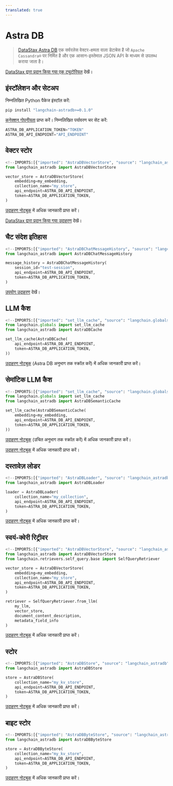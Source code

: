 ```yaml
---
translated: true
---
```


# Astra DB

> [DataStax Astra DB](https://docs.datastax.com/en/astra/home/astra.html) एक सर्वरलेस
> वेक्टर-क्षमता वाला डेटाबेस है जो `Apache Cassandra®` पर निर्मित है और
> एक आसान-इस्तेमाल JSON API के माध्यम से उपलब्ध कराया जाता है।

[DataStax द्वारा प्रदान किया गया एक ट्यूटोरियल](https://docs.datastax.com/en/astra/astra-db-vector/tutorials/chatbot.html) देखें।

## इंस्टॉलेशन और सेटअप

निम्नलिखित Python पैकेज इंस्टॉल करें:

```bash
pip install "langchain-astradb>=0.1.0"
```

[कनेक्शन गोपनीयता](https://docs.datastax.com/en/astra/astra-db-vector/get-started/quickstart.html) प्राप्त करें।
निम्नलिखित पर्यावरण चर सेट करें:

```python
ASTRA_DB_APPLICATION_TOKEN="TOKEN"
ASTRA_DB_API_ENDPOINT="API_ENDPOINT"
```

## वेक्टर स्टोर

```python
<!--IMPORTS:[{"imported": "AstraDBVectorStore", "source": "langchain_astradb", "docs": "https://api.python.langchain.com/en/latest/vectorstores/langchain_astradb.vectorstores.AstraDBVectorStore.html", "title": "Astra DB"}]-->
from langchain_astradb import AstraDBVectorStore

vector_store = AstraDBVectorStore(
    embedding=my_embedding,
    collection_name="my_store",
    api_endpoint=ASTRA_DB_API_ENDPOINT,
    token=ASTRA_DB_APPLICATION_TOKEN,
)
```

[उदाहरण नोटबुक](/docs/integrations/vectorstores/astradb) में अधिक जानकारी प्राप्त करें।

[DataStax द्वारा प्रदान किया गया उदाहरण](https://docs.datastax.com/en/astra/astra-db-vector/integrations/langchain.html) देखें।

## चैट संदेश इतिहास

```python
<!--IMPORTS:[{"imported": "AstraDBChatMessageHistory", "source": "langchain_astradb", "docs": "https://api.python.langchain.com/en/latest/chat_message_histories/langchain_astradb.chat_message_histories.AstraDBChatMessageHistory.html", "title": "Astra DB"}]-->
from langchain_astradb import AstraDBChatMessageHistory

message_history = AstraDBChatMessageHistory(
    session_id="test-session",
    api_endpoint=ASTRA_DB_API_ENDPOINT,
    token=ASTRA_DB_APPLICATION_TOKEN,
)
```

[उपयोग उदाहरण](/docs/integrations/memory/astradb_chat_message_history#example) देखें।

## LLM कैश

```python
<!--IMPORTS:[{"imported": "set_llm_cache", "source": "langchain.globals", "docs": "https://api.python.langchain.com/en/latest/globals/langchain.globals.set_llm_cache.html", "title": "Astra DB"}, {"imported": "AstraDBCache", "source": "langchain_astradb", "docs": "https://api.python.langchain.com/en/latest/cache/langchain_astradb.cache.AstraDBCache.html", "title": "Astra DB"}]-->
from langchain.globals import set_llm_cache
from langchain_astradb import AstraDBCache

set_llm_cache(AstraDBCache(
    api_endpoint=ASTRA_DB_API_ENDPOINT,
    token=ASTRA_DB_APPLICATION_TOKEN,
))
```

[उदाहरण नोटबुक](/docs/integrations/llms/llm_caching#astra-db-caches) (Astra DB अनुभाग तक स्क्रॉल करें) में अधिक जानकारी प्राप्त करें।

## सेमांटिक LLM कैश

```python
<!--IMPORTS:[{"imported": "set_llm_cache", "source": "langchain.globals", "docs": "https://api.python.langchain.com/en/latest/globals/langchain.globals.set_llm_cache.html", "title": "Astra DB"}, {"imported": "AstraDBSemanticCache", "source": "langchain_astradb", "docs": "https://api.python.langchain.com/en/latest/cache/langchain_astradb.cache.AstraDBSemanticCache.html", "title": "Astra DB"}]-->
from langchain.globals import set_llm_cache
from langchain_astradb import AstraDBSemanticCache

set_llm_cache(AstraDBSemanticCache(
    embedding=my_embedding,
    api_endpoint=ASTRA_DB_API_ENDPOINT,
    token=ASTRA_DB_APPLICATION_TOKEN,
))
```

[उदाहरण नोटबुक](/docs/integrations/llms/llm_caching#astra-db-caches) (उचित अनुभाग तक स्क्रॉल करें) में अधिक जानकारी प्राप्त करें।

[उदाहरण नोटबुक](/docs/integrations/memory/astradb_chat_message_history) में अधिक जानकारी प्राप्त करें।

## दस्तावेज़ लोडर

```python
<!--IMPORTS:[{"imported": "AstraDBLoader", "source": "langchain_astradb", "docs": "https://api.python.langchain.com/en/latest/document_loaders/langchain_astradb.document_loaders.AstraDBLoader.html", "title": "Astra DB"}]-->
from langchain_astradb import AstraDBLoader

loader = AstraDBLoader(
    collection_name="my_collection",
    api_endpoint=ASTRA_DB_API_ENDPOINT,
    token=ASTRA_DB_APPLICATION_TOKEN,
)
```

[उदाहरण नोटबुक](/docs/integrations/document_loaders/astradb) में अधिक जानकारी प्राप्त करें।

## स्वयं-क्वेरी रिट्रीवर

```python
<!--IMPORTS:[{"imported": "AstraDBVectorStore", "source": "langchain_astradb", "docs": "https://api.python.langchain.com/en/latest/vectorstores/langchain_astradb.vectorstores.AstraDBVectorStore.html", "title": "Astra DB"}, {"imported": "SelfQueryRetriever", "source": "langchain.retrievers.self_query.base", "docs": "https://api.python.langchain.com/en/latest/retrievers/langchain.retrievers.self_query.base.SelfQueryRetriever.html", "title": "Astra DB"}]-->
from langchain_astradb import AstraDBVectorStore
from langchain.retrievers.self_query.base import SelfQueryRetriever

vector_store = AstraDBVectorStore(
    embedding=my_embedding,
    collection_name="my_store",
    api_endpoint=ASTRA_DB_API_ENDPOINT,
    token=ASTRA_DB_APPLICATION_TOKEN,
)

retriever = SelfQueryRetriever.from_llm(
    my_llm,
    vector_store,
    document_content_description,
    metadata_field_info
)
```

[उदाहरण नोटबुक](/docs/integrations/retrievers/self_query/astradb) में अधिक जानकारी प्राप्त करें।

## स्टोर

```python
<!--IMPORTS:[{"imported": "AstraDBStore", "source": "langchain_astradb", "docs": "https://api.python.langchain.com/en/latest/storage/langchain_astradb.storage.AstraDBStore.html", "title": "Astra DB"}]-->
from langchain_astradb import AstraDBStore

store = AstraDBStore(
    collection_name="my_kv_store",
    api_endpoint=ASTRA_DB_API_ENDPOINT,
    token=ASTRA_DB_APPLICATION_TOKEN,
)
```

[उदाहरण नोटबुक](/docs/integrations/stores/astradb#astradbstore) में अधिक जानकारी प्राप्त करें।

## बाइट स्टोर

```python
<!--IMPORTS:[{"imported": "AstraDBByteStore", "source": "langchain_astradb", "docs": "https://api.python.langchain.com/en/latest/storage/langchain_astradb.storage.AstraDBByteStore.html", "title": "Astra DB"}]-->
from langchain_astradb import AstraDBByteStore

store = AstraDBByteStore(
    collection_name="my_kv_store",
    api_endpoint=ASTRA_DB_API_ENDPOINT,
    token=ASTRA_DB_APPLICATION_TOKEN,
)
```

[उदाहरण नोटबुक](/docs/integrations/stores/astradb#astradbbytestore) में अधिक जानकारी प्राप्त करें।
